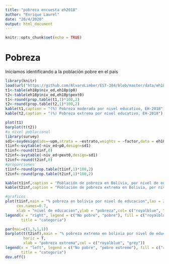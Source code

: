 ```yaml
---
title: "pobreza encuesta eh2018"
author: "Enrique Laurel"
date: "20/4/2020"
output: html_document
---
```


```r
knitr::opts_chunk$set(echo = TRUE)
```

# Pobreza

Iniciamos identificando a la población pobre en el país

```r
library(knitr)
load(url("https://github.com/AlvaroLimber/EST-384/blob/master/data/eh18.Rdata?raw=true"))
t1<-table(eh18p$niv_ed,eh18p$p0)
t2<-table(eh18p$niv_ed,eh18p$pext0)
t1<-round(prop.table(t1,1)*100,2)
t2<-round(prop.table(t2,1)*100,2)
kable(t1,caption = "(%) Pobreza moderada por nivel educativo, EH-2018")
kable(t2,caption = "(%) Pobreza extrema por nivel educativo, EH-2018")

plot(t1)
barplot(t(t2))
#a nivel poblacional 
library(survey)
sd1<-svydesign(ids=~upm,strata = ~estrato,weights = ~factor,data = eh18p)
t1inf<-svytable(~niv_ed+p0,design=sd1)
t1inf<-round(t1inf,0)
t2inf<-svytable(~niv_ed+pext0,design=sd1)
t2inf<-round(t2inf,0)
#proporciones
t1inf<-round(prop.table(t1inf,1)*100,2)
t2inf<-round(prop.table(t2inf,1)*100,2)

kable(t1inf,caption = "Población de pobreza en Bolivia, por nivel de educacion, EH-2018")
kable(t2inf,caption = "Población de pobreza extrema en Bolivia, por nivel de educacion, EH-2018")

#graficos
plot(t1inf,main = "% pobreza en bolivia por nivel de educacion",las = 2,
     cex.names=0.7,
     xlab = "nivel de educacion",ylab = "pobreza",col= c("royalblue", "grey"))
legend(x = "right", legend = c("No pobre", "pobre"), fill = c("royalblue", "grey"), 
       title = "categoria")

par(mai=c(1,3,1,1))
barplot(t(t2inf),main = "% pobreza extrema en bolivia por nivel de educacion",las =1,
        horiz = T,
        xlab = "pobreza extrema",col = c("royalblue", "grey"))
legend(x = "left", legend = c("No pobre", "pobre extremo"), fill = c("royalblue", "grey"), 
       title = "categoria")
dev.off()

```
